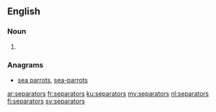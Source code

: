 ==English==

===Noun===
{{head|en|noun plural form}}

# {{plural of|separator|lang=en}}

===Anagrams===
* [[sea parrots#English|sea parrots]], [[sea-parrots#English|sea-parrots]]

[[ar:separators]]
[[fr:separators]]
[[ku:separators]]
[[my:separators]]
[[nl:separators]]
[[fi:separators]]
[[sv:separators]]